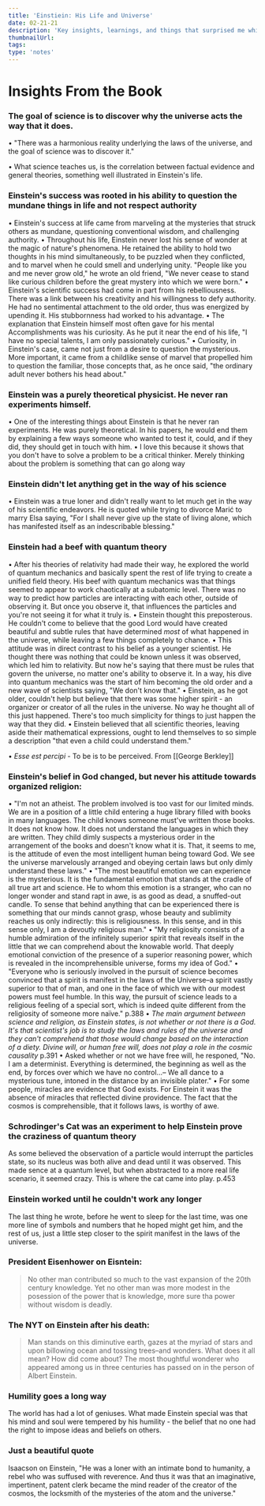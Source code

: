 ```yaml
---
title: 'Einstiein: His Life and Universe'
date: 02-21-21
description: 'Key insights, learnings, and things that surprised me while reading Einstein's biography.'
thumbnailUrl: 
tags: 
type: 'notes'
---
```


# Insights From the Book

### The goal of science is to discover why the universe acts the way that it does.
• "There was a harmonious reality underlying the laws of the universe, and the goal of science was to discover it."

• What science teaches us, is the correlation between factual evidence and general theories, something well illustrated in Einstein's life.

### Einstein's success was rooted in his ability to question the mundane things in life and not respect authority
• Einstein's success at life came from marveling at the mysteries that struck others as mundane, questioning conventional wisdom, and challenging authority.
• Throughout his life, Einstein never lost his sense of wonder at the magic of nature's phenomena. He retained the ability to hold two thoughts in his mind simultaneously, to be puzzled when they conflicted, and to marvel when he could smell and underlying unity. "People like you and me never grow old," he wrote an old friend, "We never cease to stand like curious children before the great mystery into which we were born."
• Einstein's scientific success had come in part from his rebelliousness. There was a link between his creativity and his willingness to defy authority. He had no sentimental attachment to the old order, thus was energized by upending it. His stubbornness had worked to his advantage.
• The explanation that Einstein himself most often gave for his mental Accomplishments was his curiosity. As he put it near the end of his life, "I have no special talents, I am only passionately curious."
• Curiosity, in Einstein's case, came not just from a desire to question the mysterious. More important, it came from a childlike sense of marvel that propelled him to question the familiar, those concepts that, as he once said, "the ordinary adult never bothers his head about."

### Einstein was a purely theoretical physicist. He never ran experiments himself.
• One of the interesting things about Einstein is that he never ran experiments. He was purely theoretical. In his papers, he would end them by explaining a few ways someone who wanted to test it, could, and if they did, they should get in touch with him.
• I love this because it shows that you don't have to solve a problem to be a critical thinker. Merely thinking about the problem is something that can go along way
	
### Einstein didn't let anything get in the way of his science
• Einstein was a true loner and didn't really want to let much get in the way of his scientific endeavors. He is quoted while trying to divorce Marić to marry Elsa saying, "For I shall never give up the state of living alone, which has manifested itself as an indescribable blessing."

### Einstein had a beef with quantum theory
• After his theories of relativity had made their way, he explored the world of quantum mechanics and basically spent the rest of life trying to create a unified field theory. His beef with quantum mechanics was that things seemed to appear to work chaotically at a subatomic level. There was no way to predict how particles are interacting with each other, outside of observing it. But once you observe it, that influences the particles and you're not seeing it for what it truly is. 
		• Einstein thought this preposterous. He couldn't come to believe that the good Lord would have created beautiful and subtle rules that have determined *most* of what happened in the universe, while leaving a few things completely to chance. 
			• This attitude was in direct contrast to his belief as a younger scientist. He thought there was nothing that could be known unless it was observed, which led him to relativity. But now he's saying that there must be rules that govern the universe, no matter one's ability to observe it. In a way, his dive into quantum mechanics was the start of him becoming the old order and a new wave of scientists saying, "We don't know that." 
			• Einstein, as he got older, couldn't help but believe that there was some higher spirit - an organizer or creator of all the rules in the universe. No way he thought all of this just happened. There's too much simplicity for things to just happen the way that they did.
	    • Einstein believed that all scientific theories, leaving aside their mathematical expressions, ought to lend themselves to so simple a description "that even a child could understand them."
	
• *Esse est percipi* - To be is to be perceived. From [[George Berkley]]

### Einstein's belief in God changed, but never his attitude towards organized religion:
• "I'm not an atheist. The problem involved is too vast for our limited minds. We are in a position of a little child entering a huge library filled with books in many languages. The child knows someone must've written those books. It does not know how. It does not understand the languages in which they are written. They child dimly suspects a mysterious order in the arrangement of the books and doesn't know what it is. That, it seems to me, is the attitude of even the most intelligent human being toward God. We see the universe marvelously arranged and obeying certain laws but only dimly understand these laws."
• "The most beautiful emotion we can experience is the mysterious. It is the fundamental emotion that stands at the cradle of all true art and science. He to whom this emotion is a stranger, who can no longer wonder and stand rapt in awe, is as good as dead, a snuffed-out candle. To sense that behind anything that can be experienced there is something that our minds cannot grasp, whose beauty and sublimity reaches us only indirectly: this is religiousness. In this sense, and in this sense only, I am a devoutly religious man."
• "My religiosity consists of a humble admiration of the infinitely superior spirit that reveals itself in the little that we can comprehend about the knowable world. That deeply emotional conviction of the presence of a superior reasoning power, which is revealed in the incomprehensible universe, forms my idea of God."
• "Everyone who is seriously involved in the pursuit of science becomes convinced that a spirit is manifest in the laws of the Universe–a spirit vastly superior to that of man, and one in the face of which we with our modest powers must feel humble. In this way, the pursuit of science leads to a religious feeling of a special sort, which is indeed quite different from the religiosity of someone more naïve." p.388
• *The main argument between science and religion, as Einstein states, is not whether or not there is a God. It's that scientist's job is to study the laws and rules of the universe and they can't comprehend that those would change based on the interaction of a diety. Divine will, or human free will, does not play a role in the cosmic causality* p.391
• Asked whether or not we have free will, he responed, "No. I am a determinist. Everything is determined, the beginning as well as the end, by forces over which we have no control...– We all dance to a mysterious tune, intoned in the distance by an invisible plater."
• For some people, miracles are evidence that God exists. For Einstein it was the absence of miracles that reflected divine providence. The fact that the cosmos is comprehensible, that it follows laws, is worthy of awe.

### Schrodinger's Cat was an experiment to help Einstein prove the craziness of quantum theory

As some believed the observation of a particle would interrupt the particles state, so its nucleus was both alive and dead until it was observed. This made sence at a quantum level, but when abstracted to a more real life scenario, it seemed crazy. This is where the cat came into play. p.453

### Einstein worked until he couldn't work any longer
The last thing he wrote, before he went to sleep for the last time, was one more line of symbols and numbers that he hoped might get him, and the rest of us, just a little step closer to the spirit manifest in the laws of the universe.

### President Eisenhower on Eisntein:
<blockquote>
No other man contributed so much to the vast expansion of the 20th century knowledge. Yet no other man was more modest in the posession of the power that is knowledge, more sure tha power without wisdom is deadly.
</blockquote>

### The NYT on Einstein after his death:

<blockquote>
Man stands on this diminutive earth, gazes at the myriad of stars and upon billowing ocean and tossing trees–and wonders. What does it all mean? How did come about? The most thoughtful wonderer who appeared among us in three centuries has passed on in the person of Albert Einstein.
</blockquote>


### Humility goes a long way
The world has had a lot of geniuses. What made Einstein special was that his mind and soul were tempered by his humility - the belief that no one had the right to impose ideas and beliefs on others. 

### Just a beautiful quote
Isaacson on Einstein, "He was a loner with an intimate bond to humanity, a rebel who was suffused with reverence. And thus it was that an imaginative, impertinent, patent clerk became the mind reader of the creator of the cosmos, the locksmith of the mysteries of the atom and the universe."
